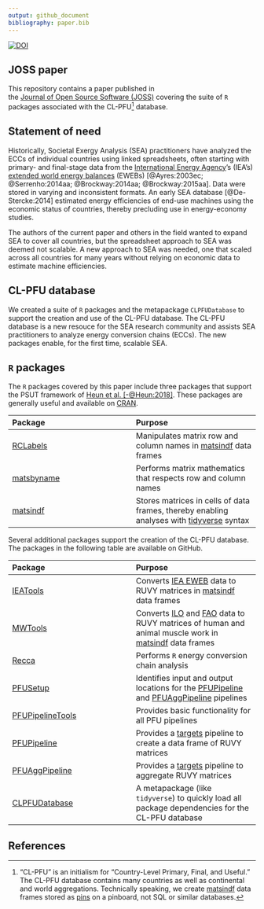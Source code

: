 ```yaml
---
output: github_document
bibliography: paper.bib
---
```


<!-- *********** -->
<!-- Note: README.md is generated from README.Rmd.   -->
<!-- Be sure to edit README.Rmd and generate the README.md file by Cmd/Ctl-shift-K -->
<!-- *********** -->


<!-- Define some macros for later use -->
[link-cran]:             https://cran.r-project.org
[link-ecctools]:         https://github.com/earamendia/ECCTools
[link-eroitools]:        https://github.com/earamendia/EROITools
[link-iea]:              https://www.iea.org
[link-ieatools]:         https://github.com/MatthewHeun/IEATools
[link-ieaeweb]:          https://www.iea.org/data-and-statistics/data-product/world-energy-balances
[link-ilo]:              https://www.ilo.org/
[link-fao]:              https://www.fao.org/
[link-matsbyname]:       https://github.com/MatthewHeun/matsbyname
[link-matsindf]:         https://github.com/MatthewHeun/matsindf
[link-mwtools]:          https://github.com/EnergyEconomyDecoupling/MWTools
[link-pfusetup]:         https://github.com/EnergyEconomyDecoupling/PFUSetup
[link-pfupipeline]:      https://github.com/EnergyEconomyDecoupling/PFUPipeline
[link-pfuaggpipeline]:   https://github.com/EnergyEconomyDecoupling/PFUAggPipeline
[link-pfupipelinetools]: https://github.com/EnergyEconomyDecoupling/PFUPipelineTools
[link-clpfudatabase]:    https://github.com/EnergyEconomyDecoupling/CLPFUDatabase
[link-pins]:             https://pins.rstudio.com
[link-rclabels]:         https://github.com/MatthewHeun/RCLabels
[link-recca]:            https://github.com/MatthewHeun/Recca
[link-targets]:          https://docs.ropensci.org/targets
[link-tidyverse]:        https://www.tidyverse.org


[![DOI](https://joss.theoj.org/papers/10.21105/joss.06057/status.svg)](https://doi.org/10.21105/joss.06057)


## JOSS paper

This repository contains a paper published in  
the [Journal of Open Source Software (JOSS)](https://joss.theoj.org)
covering the suite of `R` packages associated with the 
CL-PFU^["CL-PFU" 
is an initialism for "Country-Level
Primary, Final, and Useful."
The CL-PFU database contains many countries as well as 
continental and world aggregations.
Technically speaking, 
we create [matsindf][link-matsindf] data frames
stored as [pins][link-pins] on a pinboard, 
not SQL or similar databases.] database.


## Statement of need

Historically, Societal Exergy Analysis (SEA)
practitioners have analyzed the ECCs
of individual countries using linked spreadsheets,
often starting with primary- and final-stage data 
from the [International Energy Agency][link-iea]'s (IEA's)
[extended world energy balances][link-ieaeweb] (EWEBs)
[@Ayres:2003ec; @Serrenho:2014aa; @Brockway:2014aa; @Brockway:2015aa]. 
Data were stored in varying and inconsistent formats.
An early SEA database [@De-Stercke:2014]
estimated energy efficiencies 
of end-use machines using the economic status of countries,
thereby precluding use in energy-economy studies.

The authors of the current paper and others in the field
wanted to expand SEA to cover all countries, but
the spreadsheet approach to SEA was
deemed not scalable.
A new approach to SEA was needed, 
one that scaled across all countries 
for many years without relying on economic data
to estimate machine efficiencies. 


## CL-PFU database

We created a suite of `R` packages 
and the metapackage `CLPFUDatabase`
to support the creation and use of the CL-PFU database.
The CL-PFU database is a new resouce 
for the SEA research community and
assists SEA practitioners 
to analyze energy conversion chains (ECCs).
The new packages enable, for the first time, scalable SEA.


## `R` packages

The `R` packages covered by this paper include
three packages that support the PSUT framework of
[Heun et al. [-@Heun:2018]](https://doi.org/10.1016/j.apenergy.2018.05.109).
These packages are 
generally useful and available on [CRAN][link-cran].

| Package | Purpose |
|:--------|:--------|
| [RCLabels][link-rclabels]     | Manipulates matrix row and column names in [matsindf][link-matsindf] data frames |
| [matsbyname][link-matsbyname] | Performs matrix mathematics that respects row and column names |
| [matsindf][link-matsindf]     | Stores matrices in cells of data frames, thereby enabling analyses with [tidyverse][link-tidyverse] syntax |


Several additional packages support the creation of the CL-PFU database. 
The packages in the following table are available on GitHub.

| Package | Purpose |
|:--------|:--------|
| [IEATools][link-ieatools]             | Converts [IEA EWEB][link-ieaeweb] data to RUVY matrices in [matsindf][link-matsindf] data frames |
| [MWTools][link-mwtools]               | Converts [ILO][link-ilo] and [FAO][link-fao] data to RUVY matrices of human and animal muscle work in [matsindf][link-matsindf] data frames |
| [Recca][link-recca]                   | Performs `R` energy conversion chain analysis |
| [PFUSetup][link-pfusetup]             | Identifies input and output locations for the [PFUPipeline][link-pfupipeline] and [PFUAggPipeline][link-pfuaggpipeline] pipelines |
| [PFUPipelineTools][link-pfupipelinetools] | Provides basic functionality for all PFU pipelines |
| [PFUPipeline][link-pfupipeline]       | Provides a [targets][link-targets] pipeline to create a data frame of RUVY matrices |
| [PFUAggPipeline][link-pfuaggpipeline] | Provides a [targets][link-targets] pipeline to aggregate RUVY matrices |
| [CLPFUDatabase][link-clpfudatabase]   | A metapackage (like `tidyverse`) to quickly load all package dependencies for the CL-PFU database |


## References